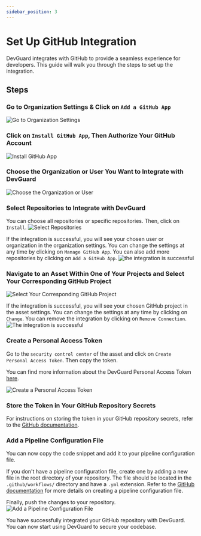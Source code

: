 ```yaml
---
sidebar_position: 3
---
```



# Set Up GitHub Integration

DevGuard integrates with GitHub to provide a seamless experience for developers. This guide will walk you through the steps to set up the integration.

## Steps

<Steps>

### Go to Organization Settings & Click on `Add a GitHub App`
![Go to Organization Settings](../../assets/github-setup/github1.png)

### Click on `Install GitHub App`, Then Authorize Your GitHub Account
![Install GitHub App](../../assets/github-setup/github2.png)

### Choose the Organization or User You Want to Integrate with DevGuard
![Choose the Organization or User](../../assets/github-setup/github3.png)

### Select Repositories to Integrate with DevGuard
You can choose all repositories or specific repositories. Then, click on `Install`.
![Select Repositories](../../assets/github-setup/github4.png)

If the integration is successful, you will see your chosen user or organization in the organization settings. You can change the settings at any time by clicking on `Manage GitHub App`. You can also add more repositories by clicking on `Add a GitHub App`.
![the integration is successful](../../assets/github-setup/github5.png)

### Navigate to an Asset Within One of Your Projects and Select Your Corresponding GitHub Project
![Select Your Corresponding GitHub Project](../../assets/github-setup/github6.png)

If the integration is successful, you will see your chosen GitHub project in the asset settings. You can change the settings at any time by clicking on `Change`. You can remove the integration by clicking on `Remove Connection`.
![The integration is successful](../../assets/github-setup/github7.png)

### Create a Personal Access Token
Go to the `security control center` of the asset and click on `Create Personal Access Token`. Then copy the token. 

You can find more information about the DevGuard Personal Access Token [here](/concepts/personal-access-token).

![Create a Personal Access Token](../../assets/github-setup/github8.png)

### Store the Token in Your GitHub Repository Secrets
For instructions on storing the token in your GitHub repository secrets, refer to the [GitHub documentation](https://docs.github.com/en/actions/security-for-github-actions/security-guides/using-secrets-in-github-actions#creating-secrets-for-a-repository).


### Add a Pipeline Configuration File  
You can now copy the code snippet and add it to your pipeline configuration file.  

If you don't have a pipeline configuration file, create one by adding a new file in the root directory of your repository. The file should be located in the `.github/workflows/` directory and have a `.yml` extension. Refer to the [GitHub documentation](https://docs.github.com/en/actions/writing-workflows/quickstart#creating-your-first-workflow) for more details on creating a pipeline configuration file.  

Finally, push the changes to your repository.  
![Add a Pipeline Configuration File  ](../../assets/github-setup/github9.png)


You have successfully integrated your GitHub repository with DevGuard. You can now start using DevGuard to secure your codebase.
</Steps>


